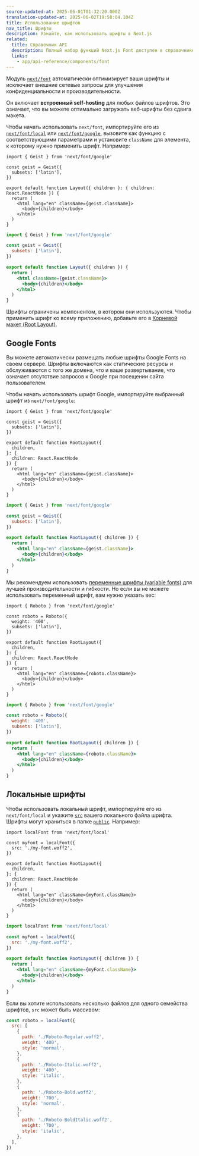 ```yaml
---
source-updated-at: 2025-06-01T01:32:20.000Z
translation-updated-at: 2025-06-02T19:58:04.104Z
title: Использование шрифтов
nav_title: Шрифты
description: Узнайте, как использовать шрифты в Next.js
related:
  title: Справочник API
  description: Полный набор функций Next.js Font доступен в справочнике API
  links:
    - app/api-reference/components/font
---
```


Модуль [`next/font`](/docs/app/api-reference/components/font) автоматически оптимизирует ваши шрифты и исключает внешние сетевые запросы для улучшения конфиденциальности и производительности.

Он включает **встроенный self-hosting** для любых файлов шрифтов. Это означает, что вы можете оптимально загружать веб-шрифты без сдвига макета.

Чтобы начать использовать `next/font`, импортируйте его из [`next/font/local`](#local-fonts) или [`next/font/google`](#google-fonts), вызовите как функцию с соответствующими параметрами и установите `className` для элемента, к которому нужно применить шрифт. Например:

```tsx filename="app/layout.tsx" highlight={1,3-5,9} switcher
import { Geist } from 'next/font/google'

const geist = Geist({
  subsets: ['latin'],
})

export default function Layout({ children }: { children: React.ReactNode }) {
  return (
    <html lang="en" className={geist.className}>
      <body>{children}</body>
    </html>
  )
}
```

```jsx filename="app/layout.js" highlight={1,3-5,9} switcher
import { Geist } from 'next/font/google'

const geist = Geist({
  subsets: ['latin'],
})

export default function Layout({ children }) {
  return (
    <html className={geist.className}>
      <body>{children}</body>
    </html>
  )
}
```

Шрифты ограничены компонентом, в котором они используются. Чтобы применить шрифт ко всему приложению, добавьте его в [Корневой макет (Root Layout)](/docs/app/api-reference/file-conventions/layout#root-layout).

## Google Fonts

Вы можете автоматически размещать любые шрифты Google Fonts на своем сервере. Шрифты включаются как статические ресурсы и обслуживаются с того же домена, что и ваше развертывание, что означает отсутствие запросов к Google при посещении сайта пользователем.

Чтобы начать использовать шрифт Google, импортируйте выбранный шрифт из `next/font/google`:

```tsx filename="app/layout.tsx" switcher
import { Geist } from 'next/font/google'

const geist = Geist({
  subsets: ['latin'],
})

export default function RootLayout({
  children,
}: {
  children: React.ReactNode
}) {
  return (
    <html lang="en" className={geist.className}>
      <body>{children}</body>
    </html>
  )
}
```

```jsx filename="app/layout.js" switcher
import { Geist } from 'next/font/google'

const geist = Geist({
  subsets: ['latin'],
})

export default function RootLayout({ children }) {
  return (
    <html lang="en" className={geist.className}>
      <body>{children}</body>
    </html>
  )
}
```

Мы рекомендуем использовать [переменные шрифты (variable fonts)](https://fonts.google.com/variablefonts) для лучшей производительности и гибкости. Но если вы не можете использовать переменный шрифт, вам нужно указать вес:

```tsx filename="app/layout.tsx" highlight={4} switcher
import { Roboto } from 'next/font/google'

const roboto = Roboto({
  weight: '400',
  subsets: ['latin'],
})

export default function RootLayout({
  children,
}: {
  children: React.ReactNode
}) {
  return (
    <html lang="en" className={roboto.className}>
      <body>{children}</body>
    </html>
  )
}
```

```jsx filename="app/layout.js"  highlight={4} switcher
import { Roboto } from 'next/font/google'

const roboto = Roboto({
  weight: '400',
  subsets: ['latin'],
})

export default function RootLayout({ children }) {
  return (
    <html lang="en" className={roboto.className}>
      <body>{children}</body>
    </html>
  )
}
```

## Локальные шрифты

Чтобы использовать локальный шрифт, импортируйте его из `next/font/local` и укажите [`src`](/docs/app/api-reference/components/font#src) вашего локального файла шрифта. Шрифты могут храниться в папке [`public`](/docs/app/api-reference/file-conventions/public-folder). Например:

```tsx filename="app/layout.tsx" switcher
import localFont from 'next/font/local'

const myFont = localFont({
  src: './my-font.woff2',
})

export default function RootLayout({
  children,
}: {
  children: React.ReactNode
}) {
  return (
    <html lang="en" className={myFont.className}>
      <body>{children}</body>
    </html>
  )
}
```

```jsx filename="app/layout.js" switcher
import localFont from 'next/font/local'

const myFont = localFont({
  src: './my-font.woff2',
})

export default function RootLayout({ children }) {
  return (
    <html lang="en" className={myFont.className}>
      <body>{children}</body>
    </html>
  )
}
```

Если вы хотите использовать несколько файлов для одного семейства шрифтов, `src` может быть массивом:

```js
const roboto = localFont({
  src: [
    {
      path: './Roboto-Regular.woff2',
      weight: '400',
      style: 'normal',
    },
    {
      path: './Roboto-Italic.woff2',
      weight: '400',
      style: 'italic',
    },
    {
      path: './Roboto-Bold.woff2',
      weight: '700',
      style: 'normal',
    },
    {
      path: './Roboto-BoldItalic.woff2',
      weight: '700',
      style: 'italic',
    },
  ],
})
```
